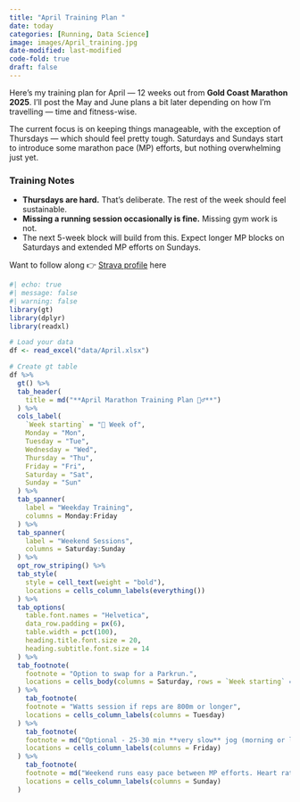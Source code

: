 ```yaml
---
title: "April Training Plan "
date: today
categories: [Running, Data Science]
image: images/April_training.jpg
date-modified: last-modified
code-fold: true
draft: false
---
```


Here’s my training plan for April — 12 weeks out from **Gold Coast Marathon 2025**. I’ll post the May and June plans a bit later depending on how I’m travelling — time and fitness-wise.

The current focus is on keeping things manageable, with the exception of Thursdays — which should feel pretty tough. Saturdays and Sundays start to introduce some marathon pace (MP) efforts, but nothing overwhelming just yet. 

### Training Notes

- **Thursdays are hard.** That’s deliberate. The rest of the week should feel sustainable.
- **Missing a running session occasionally is fine.** Missing gym work is not.
- The next 5-week block will build from this. Expect longer MP blocks on Saturdays and extended MP efforts on Sundays.

Want to follow along 👉 [Strava profile](https://www.strava.com/athletes/3581834) here

```r
#| echo: true
#| message: false
#| warning: false
library(gt)
library(dplyr)
library(readxl)

# Load your data
df <- read_excel("data/April.xlsx")

# Create gt table
df %>%
  gt() %>%
  tab_header(
    title = md("**April Marathon Training Plan 🏃‍♂**")
  ) %>%
  cols_label(
    `Week starting` = "📅 Week of",
    Monday = "Mon",
    Tuesday = "Tue",
    Wednesday = "Wed",
    Thursday = "Thu",
    Friday = "Fri",
    Saturday = "Sat",
    Sunday = "Sun"
  ) %>%
  tab_spanner(
    label = "Weekday Training",
    columns = Monday:Friday
  ) %>%
  tab_spanner(
    label = "Weekend Sessions",
    columns = Saturday:Sunday
  ) %>%
  opt_row_striping() %>%
  tab_style(
    style = cell_text(weight = "bold"),
    locations = cells_column_labels(everything())
  ) %>%
  tab_options(
    table.font.names = "Helvetica",
    data_row.padding = px(6),
    table.width = pct(100),
    heading.title.font.size = 20,
    heading.subtitle.font.size = 14
  ) %>%
  tab_footnote(
    footnote = "Option to swap for a Parkrun.",
    locations = cells_body(columns = Saturday, rows = `Week starting` == "28th April")
  ) %>%
    tab_footnote(
    footnote = "Watts session if reps are 800m or longer",
    locations = cells_column_labels(columns = Tuesday)
  ) %>%
    tab_footnote(
    footnote = md("Optional - 25-30 min **very slow** jog (morning or lunch or evening)"),
    locations = cells_column_labels(columns = Friday)
  ) %>%
    tab_footnote(
    footnote = md("Weekend runs easy pace between MP efforts. Heart rate returns to (Garmin) zone 2 before next effort (might mean slowing a lot)"),
    locations = cells_column_labels(columns = Sunday)
  ) 


```

